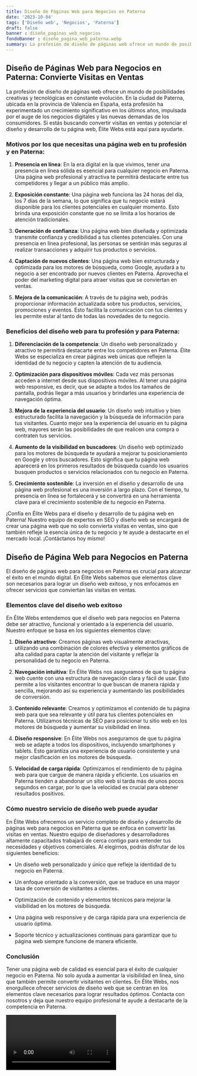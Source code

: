 ```yaml
---
title: Diseño de Páginas Web para Negocios en Paterna
date: '2023-10-04'
tags: ['Diseño web', 'Negocios', 'Paterna']
draft: false
banner : diseño_paginas_web_negocios
fondoBanner : diseño_pagina_web_paterna.webp
summary: La profesión de diseño de páginas web ofrece un mundo de posibilidades creativas y tecnológicas en constante evolución. En la ciudad de Paterna, ubicada en la provincia de Valencia en España, esta profesión ha experimentado un crecimiento significativo en los últimos años, impulsada por el auge de los negocios digitales y las nuevas demandas de los consumidores. Si estás buscando convertir visitas en ventas y potenciar el diseño y desarrollo de tu página web, Élite Webs está aquí para ayudarte.
---
```


## Diseño de Páginas Web para Negocios en Paterna: Convierte Visitas en Ventas

La profesión de diseño de páginas web ofrece un mundo de posibilidades creativas y tecnológicas en constante evolución. En la ciudad de Paterna, ubicada en la provincia de Valencia en España, esta profesión ha experimentado un crecimiento significativo en los últimos años, impulsada por el auge de los negocios digitales y las nuevas demandas de los consumidores. Si estás buscando convertir visitas en ventas y potenciar el diseño y desarrollo de tu página web, Élite Webs está aquí para ayudarte.

### Motivos por los que necesitas una página web en tu profesión y en Paterna:

1. **Presencia en línea**: En la era digital en la que vivimos, tener una presencia en línea sólida es esencial para cualquier negocio en Paterna. Una página web profesional y atractiva te permitirá destacarte entre tus competidores y llegar a un público más amplio.

2. **Exposición constante**: Una página web funciona las 24 horas del día, los 7 días de la semana, lo que significa que tu negocio estará disponible para los clientes potenciales en cualquier momento. Esto brinda una exposición constante que no se limita a los horarios de atención tradicionales.

3. **Generación de confianza**: Una página web bien diseñada y optimizada transmite confianza y credibilidad a tus clientes potenciales. Con una presencia en línea profesional, las personas se sentirán más seguras al realizar transacciones y adquirir tus productos o servicios.

4. **Captación de nuevos clientes**: Una página web bien estructurada y optimizada para los motores de búsqueda, como Google, ayudará a tu negocio a ser encontrado por nuevos clientes en Paterna. Aprovecha el poder del marketing digital para atraer visitas que se conviertan en ventas.

5. **Mejora de la comunicación**: A través de tu página web, podrás proporcionar información actualizada sobre tus productos, servicios, promociones y eventos. Esto facilita la comunicación con tus clientes y les permite estar al tanto de todas las novedades de tu negocio.

### Beneficios del diseño web para tu profesión y para Paterna:

1. **Diferenciación de la competencia**: Un diseño web personalizado y atractivo te permitirá destacarte entre los competidores en Paterna. Élite Webs se especializa en crear páginas web únicas que reflejen la identidad de tu negocio y capten la atención de tu audiencia.

2. **Optimización para dispositivos móviles**: Cada vez más personas acceden a internet desde sus dispositivos móviles. Al tener una página web responsive, es decir, que se adapte a todos los tamaños de pantalla, podrás llegar a más usuarios y brindarles una experiencia de navegación óptima.

3. **Mejora de la experiencia del usuario**: Un diseño web intuitivo y bien estructurado facilita la navegación y la búsqueda de información para tus visitantes. Cuanto mejor sea la experiencia del usuario en tu página web, mayores serán las posibilidades de que realicen una compra o contraten tus servicios.

4. **Aumento de la visibilidad en buscadores**: Un diseño web optimizado para los motores de búsqueda te ayudará a mejorar tu posicionamiento en Google y otros buscadores. Esto significa que tu página web aparecerá en los primeros resultados de búsqueda cuando los usuarios busquen productos o servicios relacionados con tu negocio en Paterna.

5. **Crecimiento sostenible**: La inversión en el diseño y desarrollo de una página web profesional es una inversión a largo plazo. Con el tiempo, tu presencia en línea se fortalecerá y se convertirá en una herramienta clave para el crecimiento sostenible de tu negocio en Paterna.

¡Confía en Élite Webs para el diseño y desarrollo de tu página web en Paterna! Nuestro equipo de expertos en SEO y diseño web se encargará de crear una página web que no solo convierta visitas en ventas, sino que también refleje la esencia única de tu negocio y te ayude a destacarte en el mercado local. ¡Contáctanos hoy mismo!

<GifSeo />

<Cta />

## Diseño de Página Web para Negocios en Paterna

El diseño de páginas web para negocios en Paterna es crucial para alcanzar el éxito en el mundo digital. En Élite Webs sabemos que elementos clave son necesarios para lograr un diseño web exitoso, y nos enfocamos en ofrecer servicios que conviertan las visitas en ventas.

### Elementos clave del diseño web exitoso

En Élite Webs entendemos que el diseño web para negocios en Paterna debe ser atractivo, funcional y orientado a la experiencia del usuario. Nuestro enfoque se basa en los siguientes elementos clave:

1. **Diseño atractivo**: Creamos páginas web visualmente atractivas, utilizando una combinación de colores efectiva y elementos gráficos de alta calidad para captar la atención del visitante y reflejar la personalidad de tu negocio en Paterna.

2. **Navegación intuitiva**: En Élite Webs nos aseguramos de que tu página web cuente con una estructura de navegación clara y fácil de usar. Esto permite a los visitantes encontrar lo que buscan de manera rápida y sencilla, mejorando así su experiencia y aumentando las posibilidades de conversión.

3. **Contenido relevante**: Creamos y optimizamos el contenido de tu página web para que sea relevante y útil para tus clientes potenciales en Paterna. Utilizamos técnicas de SEO para posicionar tu sitio web en los motores de búsqueda y aumentar su visibilidad en línea.

4. **Diseño responsive**: En Élite Webs nos aseguramos de que tu página web se adapte a todos los dispositivos, incluyendo smartphones y tablets. Esto garantiza una experiencia de usuario consistente y una mejor clasificación en los motores de búsqueda.

5. **Velocidad de carga rápida**: Optimizamos el rendimiento de tu página web para que cargue de manera rápida y eficiente. Los usuarios en Paterna tienden a abandonar un sitio web si tarda más de unos pocos segundos en cargar, por lo que la velocidad es crucial para obtener resultados positivos.

### Cómo nuestro servicio de diseño web puede ayudar

En Élite Webs ofrecemos un servicio completo de diseño y desarrollo de páginas web para negocios en Paterna que se enfoca en convertir las visitas en ventas. Nuestro equipo de diseñadores y desarrolladores altamente capacitados trabajará de cerca contigo para entender tus necesidades y objetivos comerciales. Al elegirnos, podrás disfrutar de los siguientes beneficios:

- Un diseño web personalizado y único que refleje la identidad de tu negocio en Paterna.

- Un enfoque orientado a la conversión, que se traduce en una mayor tasa de conversión de visitantes a clientes.

- Optimización de contenido y elementos técnicos para mejorar la visibilidad en los motores de búsqueda.

- Una página web responsive y de carga rápida para una experiencia de usuario óptima.

- Soporte técnico y actualizaciones continuas para garantizar que tu página web siempre funcione de manera eficiente.

### Conclusión

Tener una página web de calidad es esencial para el éxito de cualquier negocio en Paterna. No solo ayuda a aumentar la visibilidad en línea, sino que también permite convertir visitantes en clientes. En Élite Webs, nos enorgullece ofrecer servicios de diseño web que se centran en los elementos clave necesarios para lograr resultados óptimos. Contacta con nosotros y deja que nuestro equipo profesional te ayude a destacarte de la competencia en Paterna.

<Video />

<CtaBot job='Negocios' city='Paterna'/>

<Gmaps query='Paterna+españa+maps' />